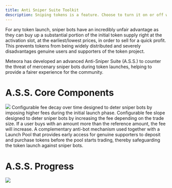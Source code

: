 ```yaml
---
title: Anti Sniper Suite Toolkit
description: Sniping tokens is a feature. Choose to turn it on or off with Meteora's Anti Sniper Suite Toolkit.
---
```


For any token launch, sniper bots have an incredibly unfair advantage as they can buy up a substantial portion of the initial token supply right at the activation slot, at the earliest/lowest prices, in order to sell for a quick profit. This prevents tokens from being widely distributed and severely disadvantages genuine users and supporters of the token project.

Meteora has developed an advanced Anti-Sniper Suite (A.S.S.) to counter the threat of mercenary sniper bots during token launches, helping to provide a fairer experience for the community.

# A.S.S. Core Components

<Frame>
  <img src="/images/anti-sniper-suite/ass-core-components.png" />
</Frame>

<CardGroup>
  <Card title="Fee Scheduler" href="/anti-sniper-suite/fee-scheduler" icon="square-1" iconType="solid">
    Configurable fee decay over time designed to deter sniper bots by imposing higher fees during the initial launch phase.
  </Card>
  <Card title="Rate Limiter" href="/anti-sniper-suite/rate-limiter" icon="square-2" iconType="solid">
    Configurable fee slope designed to deter sniper bots by increasing the fee depending on the trade size. If a user buys with an amount more than the reference amount, the fee will increase.
  </Card>
  <Card title="Alpha Vault" href="/anti-sniper-suite/alpha-vault" icon="square-3" iconType="solid">
    A complementary anti-bot mechanism used together with a Launch Pool that provides early access for genuine supporters to deposit and purchase tokens before the pool starts trading, thereby safeguarding the token launch against sniper bots.
  </Card>
</CardGroup>

# A.S.S. Progress

<Frame>
  <img src="/images/anti-sniper-suite/ass-progress.png" />
</Frame>